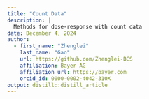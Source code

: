 ```yaml
---
title: "Count Data"
description: | 
  Methods for dose-response with count data
date: December 4, 2024
author:
  - first_name: "Zhenglei"
    last_name: "Gao"
    url: https://github.com/Zhenglei-BCS
    affiliation: Bayer AG
    affiliation_url: https://bayer.com
    orcid_id: 0000-0002-4042-310X
output: distill::distill_article
---
```

